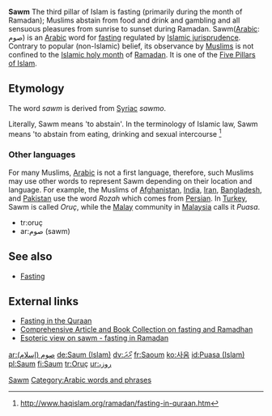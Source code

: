 {{Arabic/noun}}

{{cleanup|bit of a mess}}
'''Sawm''' The third pillar of Islam is fasting (primarily during the month of Ramadan); Muslims abstain from food and drink and gambling and all sensuous pleasures from sunrise to sunset during Ramadan. Sawm([[Arabic]]: صوم) is an [[Arabic language|Arabic]] word for [[fasting]] regulated by [[Islamic jurisprudence]]. Contrary to popular (non-Islamic) belief, its observance by [[Muslim]]s is not confined to the [[Islamic holy month]] of [[Ramadan]]. It is one of the [[Five Pillars of Islam]].

==Etymology==
The word ''sawm'' is derived from [[Syriac language|Syriac]] ''sawmo''.{{Fact|date=January 2007}}

Literally, Sawm means 'to abstain'. In the terminology of Islamic law, Sawm means 'to abstain from eating, drinking and sexual intercourse <ref>http://www.haqislam.org/ramadan/fasting-in-quraan.htm</ref>

===Other languages===
For many Muslims, [[Arabic]] is not a first language, therefore, such Muslims may use other words to represent Sawm depending on their location and language. For example, the Muslims of [[Afghanistan]], [[India]], [[Iran]], [[Bangladesh]], and [[Pakistan]] use the word ''Rozah'' which comes from [[Persian language|Persian]]. In [[Turkey]], Sawm is called ''Oruç'', while the [[Malay]] community in [[Malaysia]] calls it ''Puasa''.

{{translations}}
*tr:oruç
*ar:صوم (sawm)

==See also==
* [[Fasting]]

==External links==
* [http://www.haqislam.org/ramadan/fasting-in-quraan.htm Fasting in the Quraan]
* [http://abdurrahman.org/ramadhan/index.html Comprehensive Article and Book Collection on fasting and Ramadhan]
* [http://www.islamfrominside.com/Pages/Articles/Fast%20until%20the%20night%20%28Ramadan%29.html Esoteric view on sawm - fasting in Ramadan]

{{Wikiquote}}
{{Wikipedia}}
[[Category:Sawm|Sawm]]
[[Category:Arabic words and phrases]]

[[ar:صوم (إسلام)]]
[[de:Saum (Islam)]]
[[dv:ރޯދަ]]
[[fr:Saoum]]
[[ko:사움]]
[[id:Puasa (Islam)]]
[[pl:Saum]]
[[fi:Saum]]
[[tr:Oruç]]
[[ur:روزہ]]